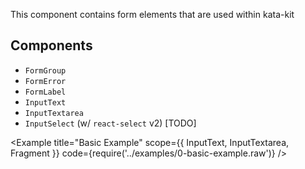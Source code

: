 

This component contains form elements that are used within kata-kit

## Components

* `FormGroup`
* `FormError`
* `FormLabel`
* `InputText`
* `InputTextarea`
* `InputSelect` (w/ `react-select` v2) [TODO]

<Example title="Basic Example" scope={{ InputText, InputTextarea, Fragment }} code={require('../examples/0-basic-example.raw')} />
